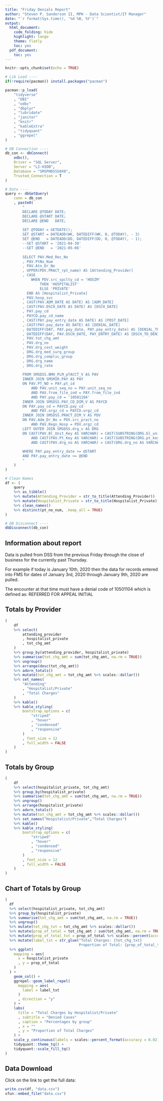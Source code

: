 ```yaml
---
title: "Friday Denials Report"
author: "Steven P. Sanderson II, MPH - Data Scientist/IT Manager"
date: "`r format(Sys.time(), '%d %B, %Y')`"
output:
  html_document:
    code_folding: hide
    highlight: tango
    theme: flatly
    toc: yes
  pdf_document:
    toc: yes
---
```


```r
knitr::opts_chunk$set(echo = TRUE)

# Lib Load ----
if(!require(pacman)) install.packages("pacman")

pacman::p_load(
    "tidyverse"
    , "DBI"
    , "odbc"
    , "dbplyr"
    , "lubridate"
    , "janitor"
    , "knitr"
    , "kableExtra"
    , "tidyquant"
    , "ggrepel"
)

# DB Connection ----
db_con <- dbConnect(
    odbc(),
    Driver = "SQL Server",
    Server = "LI-HIDB",
    Database = "SMSPHDSSS0X0",
    Trusted_Connection = T
)

# Data ----
query <- dbGetQuery(
    conn = db_con
    , paste0(
        "
        DECLARE @TODAY DATE;
        DECLARE @START DATE;
        DECLARE @END   DATE;
                
        SET @TODAY = GETDATE();
        SET @START = DATEADD(WK, DATEDIFF(WK, 0, @TODAY), - 3)
        SET @END   = DATEADD(DD, DATEDIFF(DD, 0, @TODAY), - 1);
        --SET @START = '2021-04-30'
        --SET @END   = '2021-05-06'
        
        SELECT PAV.Med_Rec_No
        , PAV.PtNo_Num
        , PAV.Atn_Dr_No 
        , UPPER(PDV.PRACT_rpt_name) AS [Attending_Provider]
        , CASE
        	WHEN PDV.src_spclty_cd = 'HOSIM'
        		THEN 'HOSPITALIST'
        		ELSE 'PRIVATE'
          END AS [Hospitalist_Private]
        , PAV.hosp_svc
        , CAST(PAV.ADM_DATE AS DATE) AS [ADM_DATE]
        , CAST(PAV.DSCH_DATE AS DATE) AS [DSCH_DATE]
        , PAY.pay_cd
        , PAYCD.pay_cd_name
        , CAST(PAY.pay_entry_date AS DATE) AS [POST_DATE]
        , CAST(PAY.pay_date AS DATE) AS [DENIAL_DATE]
        , DATEDIFF(DAY, PAY.pay_date, PAY.pay_entry_date) AS [DENIAL_TO_ENTRY_LAG]
        , DATEDIFF(DAY, PAV.DSCH_DATE, PAY_ENTRY_DATE) AS [DSCH_TO_DENIAL_LAG]
        , PAV.tot_chg_amt
        , PAV.drg_no
        , PAV.drg_cost_weight
        , DRG.drg_med_surg_group
        , DRG.drg_complic_group
        , DRG.drg_name
        , DRG.drg_rate
        
        FROM SMSDSS.BMH_PLM_pTACCT_V AS PAV
        INNER JOIN SMSMIR.PAY AS PAY
        ON PAV.PT_NO = PAY.pt_id
        	AND PAV.unit_seq_no = PAY.unit_seq_no
        	AND PAV.from_file_ind = PAY.from_file_ind
        	AND PAY.pay_cd = '10501104'
        INNER JOIN SMSDSS.PAY_CD_DIM_V AS PAYCD
        ON PAY.pay_cd = PAYCD.pay_cd
        	AND PAY.orgz_cd = PAYCD.orgz_cd
        INNER JOIN SMSDSS.PRACT_DIM_V AS PDV
        ON PAV.Adm_Dr_No = PDV.src_pract_no
        	AND PAV.Regn_Hosp = PDV.orgz_cd
        LEFT OUTER JOIN SMSDSS.drg_v AS DRG
        ON CAST(PAV.Bl_Unit_Key AS VARCHAR) = CAST(SUBSTRING(DRG.bl_unit_key, 9, 20) AS varchar)
        	AND CAST(PAV.Pt_Key AS VARCHAR) = CAST(SUBSTRING(DRG.pt_key, 9, 20) AS VARCHAR)
        	AND CAST(PAV.drg_no AS VARCHAR) = CAST(DRG.drg_no AS VARCHAR)
        
        WHERE PAY.pay_entry_date >= @START
        AND PAY.pay_entry_date <= @END
        "
    )
)

# Clean Names
df <- (
    query
    %>% as_tibble()
    %>% mutate(Attending_Provider = str_to_title(Attending_Provider))
    %>% mutate(Hospitalist_Private = str_to_title(Hospitalist_Private))
    %>% clean_names()
    %>% distinct(pt_no_num, .keep_all = TRUE)
)

# DB Disconnect ----
dbDisconnect(db_con)

```

## Information about report

Data is pulled from DSS from the previous Friday through the close of business for the currently past Thursday.

For example if today is January 10th, 2020 then the data for records entered into FMS for dates of January 3rd, 2020 through January 9th, 2020 are pulled.

The encounter at that time must have a denial code of 10501104 which is defined as: REFERRED FOR APPEAL INITIAL

## Totals by Provider

```r
(
    df
    %>% select(
        attending_provider
        , hospitalist_private
        , tot_chg_amt
    )
    %>% group_by(attending_provider, hospitalist_private)
    %>% summarise(tot_chg_amt = sum(tot_chg_amt, na.rm = TRUE))
    %>% ungroup()
    %>% arrange(desc(tot_chg_amt))
    %>% adorn_totals()
    %>% mutate(tot_chg_amt = tot_chg_amt %>% scales::dollar())
    %>% set_names(
        "Attending"
        , "Hospitalist/Private"
        , "Total Charges"
    )
    %>% kable()
    %>% kable_styling(
        bootstrap_options = c(
            "striped"
            , "hover"
            , "condensed"
            , "responsive"
        )
        , font_size = 12
        , full_width = FALSE
    )
)
```

## Totals by Group
```r
(
    df
    %>% select(hospitalist_private, tot_chg_amt)
    %>% group_by(hospitalist_private)
    %>% summarise(tot_chg_amt = sum(tot_chg_amt, na.rm = TRUE))
    %>% ungroup()
    %>% arrange(hospitalist_private)
    %>% adorn_totals()
    %>% mutate(tot_chg_amt = tot_chg_amt %>% scales::dollar())
    %>% set_names("Hospitalist/Private","Total Charges")
    %>% kable()
    %>% kable_styling(
        bootstrap_options = c(
            "striped"
            , "hover"
            , "condensed"
            , "responsive"
        )
        , font_size = 12
        , full_width = FALSE
    )
)
```
## Chart of Totals by Group

```r

(
  df
  %>% select(hospitalist_private, tot_chg_amt)
  %>% group_by(hospitalist_private)
  %>% summarise(tot_chg_amt = sum(tot_chg_amt, na.rm = TRUE))
  %>% ungroup()
  %>% mutate(tot_chg_txt = tot_chg_amt %>% scales::dollar())
  %>% mutate(prop_of_total = tot_chg_amt / sum(tot_chg_amt, na.rm = TRUE))
  %>% mutate(prop_of_total_txt = prop_of_total %>% scales::percent(accuracy = 0.02))
  %>% mutate(label_txt = str_glue("Total Charges: {tot_chg_txt}
                                  Proportion of Total: {prop_of_total_txt}"))
  %>% ggplot(
    mapping = aes(
      x = hospitalist_private
      , y = prop_of_total
    )
  ) +
    geom_col() +
    ggrepel::geom_label_repel(
      mapping = aes(
        label = label_txt
      )
      , direction = "y" 
    ) +
    labs(
      title = "Total Charges by Hospitalist/Private"
      , subtitle = "Denied Cases"
      , caption = "Percentages by group"
      , x = ""
      , y = "Proportion of Total Charges"
    ) +
    scale_y_continuous(labels = scales::percent_format(accuracy = 0.02)) +
    tidyquant::theme_tq() +
    tidyquant::scale_fill_tq()
)

```

## Data Download

Click on the link to get the full data: 
```r

write.csv(df, "data.csv")
xfun::embed_file("data.csv")

```


